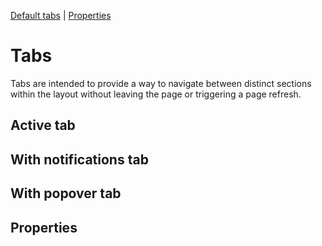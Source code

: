 
<Meta of={stories} />

[Default tabs](#tabs) | [Properties](#properties)

# Tabs

Tabs are intended to provide a way to navigate between distinct sections within the layout without leaving the page or triggering a page refresh.

## Active tab

<Canvas>
  <Story id="components-tabs-tab--active-tab" />
</Canvas>

## With notifications tab

<Canvas>
  <Story id="components-tabs-tab--with-notifications-tab" />
</Canvas>

## With popover tab

<Canvas>
  <Story id="components-tabs-tab--with-popover-tab" />
</Canvas>

## Properties

<Controls />
